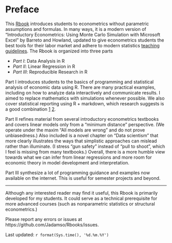 # Preface {#index}

<!--- Add Title Image
<img src="Figures_Manual/Logo.png" class="cover" height="50%"/>  
```r
knitr::include_graphics("Figures_Manual/Logo.png")
```
--->


This [Rbook](https://jadamso.github.io/Rbooks/) introduces students to econometrics without parametric assumptions and formulas. In many ways, it is a modern version of "Introductory Econometrics: Using Monte Carlo Simulation with Microsoft Excel" by Barreto and Howland, updated to give econometrics students the best tools for their labor market and adhere to modern statistics [teaching guidelines](https://www.amstat.org/education/curriculum-guidelines-for-undergraduate-programs-in-statistical-science-). The Rbook is organized into three parts

 * *Part   I*: Data Analysis in R
 * *Part  II*: Linear Regression in R
 * *Part III*: Reproducible Research in R

Part I introduces students to the basics of programming and statistical analysis of economic data using R. There are many practical examples, including on how to analyze data interactively and communicate results. I aimed to replace mathematics with simulations whenever possible. We also cover statistical reporting using R + markdown, which research suggests is a good combination [1](https://doi.org/10.1080/00220485.2019.1618765) [2](https://doi.org/10.1002/jae.657). 

Part II refines material from several introductory econometrics textbooks and covers linear models only from a "minimum distance" perspective. (We operate under the maxim "All models are wrong" and do not prove unbiasedness.) Also included is a novel chapter on "Data scientism" that more clearly illustrates the ways that simplistic approaches can mislead rather than illuminate. (I stress "gun safety" instead of "pull to shoot", which I feel is missing from many textbooks.) Overall, there is a more humble view towards what we can infer from linear regressions and more room for economic theory in model development and interpretation.

Part III synthesize a lot of programming guidance and examples now available on the internet. This is useful for semester projects and beyond.

***

Although any interested reader may find it useful, this Rbook is primarily developed for my students. It could serve as a technical prerequisite for more advanced courses (such as nonparametric statistics or structural econometrics.) 

Please report any errors or issues at https://github.com/Jadamso/Rbooks/issues.

Last updated: `r format(Sys.time(), '%d.%m.%Y')`


